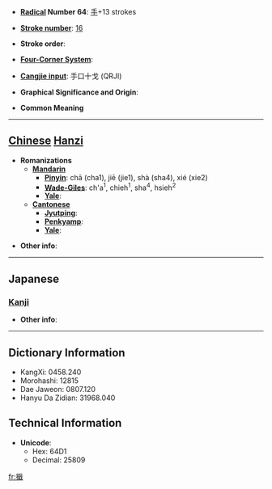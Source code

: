 * '''[[Wiktionary:Chinese radical index| Radical]] Number 64''': [[Wiktionary:Chinese radical index 手|手]]+13 strokes

* '''[[Wiktionary:Chinese total strokes index|Stroke number]]''': [[Wiktionary:Chinese total strokes index 16|16]]

* '''Stroke order''': 

* '''[[Wiktionary:Chinese four corner index|Four-Corner System]]''': 

* '''[[Wiktionary:Chinese Cangjie index|Cangjie input]]''': 手口十戈 (QRJI)

* '''Graphical Significance and Origin''': 

* '''Common Meaning'''

----

== [[Chinese]] [[Hanzi]] ==

* '''Romanizations'''
** '''[[Mandarin]]'''
*** '''[[Pinyin]]''': chā (cha1), jiē (jie1), shà (sha4), xié (xie2)
*** '''[[Wade-Giles]]''': ch'a<sup>1</sup>, chieh<sup>1</sup>, sha<sup>4</sup>, hsieh<sup>2</sup>
*** '''[[Yale]]''': 
** '''[[Cantonese]]'''
*** '''[[Jyutping]]''':
*** '''[[Penkyamp]]''': 
*** '''[[Yale]]''': 

* '''Other info''': 

----

==Japanese==
===[[Kanji]]===
{{kanji|on readings=[[しょう]] (shō), [[せつ]] (setsu)
|kun readings=[[つうぐ]] (tsuugu)
}}

* '''Other info''':  

----

== Dictionary Information ==

* KangXi: 0458.240
* Morohashi: 12815
* Dae Jaweon: 0807.120
* Hanyu Da Zidian: 31968.040

== Technical Information ==

* '''Unicode''':
** Hex: 64D1
** Decimal: 25809

[[fr:擑]]